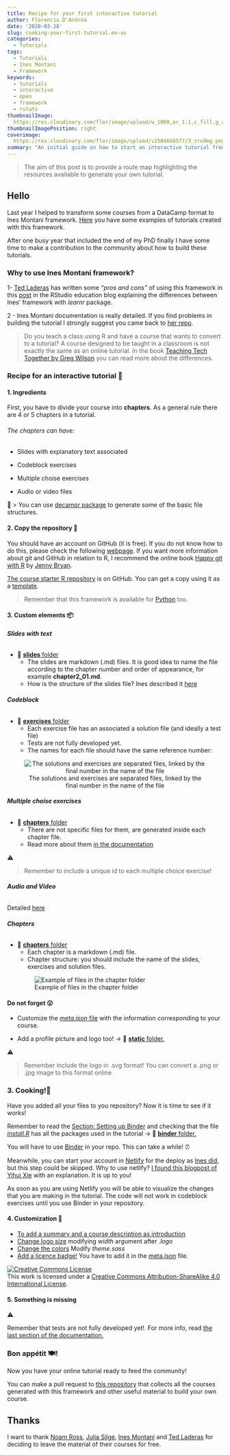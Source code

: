 ```yaml
---
title: Recipe for your first interactive tutorial
author: Florencia D'Andrea
date: '2020-03-28'
slug: cooking-your-first-tutorial.en-us
categories:
  - Tutorials
tags:
  - Tutorials
  - Ines Montani 
  - Framework
keywords:
  - tutorials
  - interactive
  - open
  - framework
  - rstats
thumbnailImage: 
  https://res.cloudinary.com/flor/image/upload/w_1000,ar_1:1,c_fill,g_auto,e_art:hokusai/v1584660577/3_zru9mg.png
thumbnailImagePosition: right
coverimage:
  https://res.cloudinary.com/flor/image/upload/v1584660577/3_zru9mg.png
summary: "An initial guide on how to start an interactive tutorial from scratch using Ines Montani framework"
---
```


> The aim of this post is to provide a route map highlighting the resources available to generate your own tutorial.

## Hello

Last year I helped to transform some courses from a DataCamp format to Ines Montani framework. [Here](https://github.com/flor14/tutorials) you have some examples of tutorials created with this framework. 

After one busy year that included the end of my PhD finally I have some time to make a contribution to the community about how to build these tutorials.

### Why to use Ines Montani framework?

1- [Ted Laderas](https://twitter.com/tladeras) has written some *"pros and cons"* of using this framework in this [post](https://education.rstudio.com/blog/2020/03/r-bootcamp/) in the RStudio education blog explaining the differences between Ines' framework with *learnr* package. 

2 - Ines Montani documentation is really detailed. If you find problems in building the tutorial I strongly suggest you came back to [her repo](https://github.com/ines/course-starter-r). 

> Do you teach a class using R and have a course that wants to convert to a tutorial? A course designed to be taught in a classroom is not exactly the same as an online tutorial. In the book [Teaching Tech Together by Greg Wilson](https://teachtogether.tech/#s:online) you can read more about the differences. 

### Recipe for an interactive tutorial 📝

#### 1. **Ingredients**

First, you have to divide your course into **chapters**. As a general rule there are 4 or 5 chapters in a tutorial. 

###### The chapters can have:

* Slides with explanatory text associated 

* Codeblock exercises 

* Multiple choise exercises

* Audio or video files

🤖 
> You can use [decampr package](https://laderast.github.io/decampr/articles/from_scratch.html) to generate some of the basic file structures. 

#### 2. **Copy the repository** 🏁

You should have an account on GitHub (it is free). If you do not know how to do this, please check the following [webpage](https://help.github.com/en/github/getting-started-with-github/signing-up-for-a-new-github-account). If you want more information about git and GitHub in relation to R, I recommend the online book [Happy git with R](htpps://www.happygitwithr.com) by [Jenny Bryan](https://twitter.com/JennyBryan).

[The course starter R repository](https://github.com/ines/course-starter-r) is on GitHub. You can get a copy using it as a [template](https://help.github.com/en/github/creating-cloning-and-archiving-repositories/creating-a-repository-from-a-template).

> Remember that this framework is available for [Python](https://github.com/ines/course-starter-python) too.

#### 3. **Custom elements** 📦

###### **Slides with text**

* 📁 [**slides** folder](https://github.com/juliasilge/supervised-ML-case-studies-course/tree/master/slides)
  - The slides are markdown (.md) files. It is good idea to name the file according to the chapter number and order of appearance, for example **chapter2_01.md**.
  - How is the structure of the slides file? Ines described it [here](https://github.com/ines/course-starter-r)
  
###### **Codeblock**

* 📁 [**exercises** folder](https://github.com/juliasilge/supervised-ML-case-studies-course/tree/master/exercises) 
  - Each exercise file has an associated a solution file (and ideally a test file)
  - Tests are not fully developed yet.
  - The names for each file should have the same reference number:
  
<center>
  
  ![The solutions and exercises are separated files, linked by the final number in the name of the file](https://res.cloudinary.com/flor/image/upload/c_scale,w_475/v1585163873/tutorial2_hbfvio.png)
</center>  

###### **Multiple choise exercises**

* 📁 [**chapters** folder](https://github.com/juliasilge/supervised-ML-case-studies-course/tree/master/chapters)
  - There are not specific files for them, are generated inside each chapter file. 
  - Read more about them [in the documentation](https://github.com/ines/course-starter-r)

⚠️

> Remember to include a unique id to each multiple choice exercise!

###### **Audio and Video** 

 Detailed [here](https://ines.github.io/course-starter-python/#embedding-video-and-audio)
 
###### **Chapters** 

* 📁 [**chapters** folder](https://github.com/juliasilge/supervised-ML-case-studies-course/tree/master/chapters)
  - Each chapter is a markdown (.md) file. 
  - Chapter structure: you should include the name of the slides, exercises and solution files. 
  
  ![Example of files in the chapter folder](https://res.cloudinary.com/flor/image/upload/v1585062072/tutorial1_emry8n.png)

#### Do not forget 😮

- Customize the [*meta.json* file](https://github.com/noamross/gams-in-r-course/blob/master/meta.json) with the information corresponding to your course.

- Add a profile picture and logo too! -> 📁 [**static** folder.](https://github.com/noamross/gams-in-r-course/tree/master/static)

⚠️

>  Remember include the logo in .svg format! You can convert a .png or .jpg image to this format online


### 3. **Cooking!**🍳

Have you added all your files to you repository? Now it is time to see if it works!

Remember to read the [Section: Setting up Binder](https://github.com/ines/course-starter-r) and checking that the file [*install.R*](https://github.com/juliasilge/supervised-ML-case-studies-course/blob/master/binder/install.R) has all the packages used in the tutorial -> 📁 [**binder** folder.](https://github.com/juliasilge/supervised-ML-case-studies-course/tree/master/binder)

You will have to use [Binder](https://mybinder.org/) in your repo. This can take a while! ⏰

Meanwhile, you can start your account in [Netlify](https://www.netlify.com/) for the deploy as [Ines did](https://github.com/ines/course-starter-r), but this step could be skipped. Why to use netlify? [I found this blogpost of Yihui Xie](https://yihui.org/en/2017/06/netlify-instead-of-github-pages/) with an explanation. It is up to you!

As soon as you are using Netlify you will be able to visualize the changes that you are making in the tutorial. The code will not work in codeblock exercises until you use Binder in your repository.

#### 4. **Customization** 🍒

- [To add a summary and a course description as introduction](https://ines.github.io/course-starter-python/#introduction-on-homepage)
- [Change logo size ](https://github.com/noamross/gams-in-r-course/blob/master/src/styles/index.module.sass) modifying *width* argument after *.logo*
- [Change the colors](https://github.com/juliasilge/supervised-ML-case-studies-course/blob/master/theme.sass) Modify *theme.sass*
- [Add a licence badge!](https://creativecommons.org/licenses/) You have to add it in the [meta.json](https://github.com/noamross/gams-in-r-course/blob/master/meta.json) file. 

<a rel="license" href="http://creativecommons.org/licenses/by-sa/4.0/"><img alt="Creative Commons License" style="border-width:0" src="https://i.creativecommons.org/l/by-sa/4.0/88x31.png" /></a><br />This work is licensed under a <a rel="license" href="http://creativecommons.org/licenses/by-sa/4.0/">Creative Commons Attribution-ShareAlike 4.0 International License</a>.

#### 5. **Something is missing** 

⚠️ 

Remember that tests are not fully developed yet!. For more info, read [the last section of the documentation.](https://github.com/ines/course-starter-r)

### Bon appétit 🍽!

Now you have your online tutorial ready to feed the community! 

You can make a pull request to [this repository](https://github.com/flor14/tutorials) that collects all the courses generated with this framework and other useful material to build your own course.

## Thanks

I want to thank [Noam Ross](https://twitter.com/noamross), [Julia Silge](https://twitter.com/juliasilge), [Ines Montani](https://twitter.com/_inesmontani) and [Ted Laderas](https://twitter.com/tladeras) for deciding to leave the material of their courses for free.


